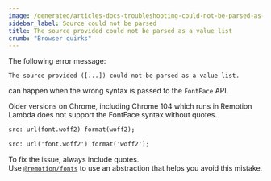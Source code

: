 ```yaml
---
image: /generated/articles-docs-troubleshooting-could-not-be-parsed-as-a-value-list.png
sidebar_label: Source could not be parsed
title: The source provided could not be parsed as a value list
crumb: "Browser quirks"
---
```


The following error message:

```
The source provided ([...]) could not be parsed as a value list.
```

can happen when the wrong syntax is passed to the `FontFace` API.

Older versions on Chrome, including Chrome 104 which runs in Remotion Lambda does not support the FontFace syntax without quotes.

```txt title="❌ Without quotes"
src: url(font.woff2) format(woff2);
```

```txt title="✅ With quotes"
src: url('font.woff2') format('woff2');
```

To fix the issue, always include quotes.  
Use [`@remotion/fonts`](docs/fonts-api/fonts-api) to use an abstraction that helps you avoid this mistake.
